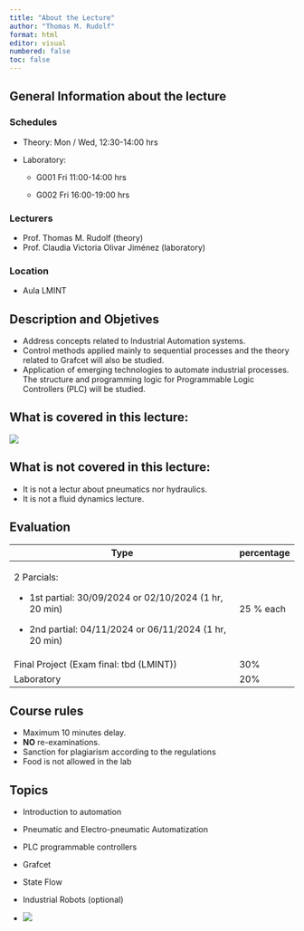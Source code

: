 ```yaml
---
title: "About the Lecture"
author: "Thomas M. Rudolf"
format: html
editor: visual
numbered: false
toc: false
---
```


## General Information about the lecture

### Schedules

-   Theory: Mon / Wed, 12:30-14:00 hrs

-   Laboratory:

    -   G001 Fri 11:00-14:00 hrs

    -   G002 Fri 16:00-19:00 hrs

### Lecturers

-   Prof. Thomas M. Rudolf (theory)
-   Prof. Claudia Victoria Olivar Jiménez (laboratory)

### Location

-   Aula LMINT

## Description and Objetives

-   Address concepts related to Industrial Automation systems.
-   Control methods applied mainly to sequential processes and the theory related to Grafcet will also be studied.
-   Application of emerging technologies to automate industrial processes. The structure and programming logic for Programmable Logic Controllers (PLC) will be studied.

## What is covered in this lecture:

![](figures/fig00-001.png)

## What is not covered in this lecture:

-   It is not a lectur about pneumatics nor hydraulics.
-   It is not a fluid dynamics lecture.

## Evaluation

+----------------------------------------------------------+--------------+
| Type                                                     | percentage   |
+==========================================================+==============+
| 2 Parcials:                                              | 25 % each    |
|                                                          |              |
| -   1st partial: 30/09/2024 or 02/10/2024 (1 hr, 20 min) |              |
|                                                          |              |
| -   2nd partial: 04/11/2024 or 06/11/2024 (1 hr, 20 min) |              |
+----------------------------------------------------------+--------------+
| Final Project (Exam final: tbd (LMINT))                  | 30%          |
+----------------------------------------------------------+--------------+
| Laboratory                                               | 20%          |
+----------------------------------------------------------+--------------+

## Course rules

-   Maximum 10 minutes delay.
-   **NO** re-examinations.
-   Sanction for plagiarism according to the regulations
-   Food is not allowed in the lab

## Topics

-   Introduction to automation

-   Pneumatic and Electro-pneumatic Automatization

-   PLC programmable controllers

-   Grafcet

-   State Flow

-   Industrial Robots (optional)

-   ![](images//fig00-002.png)